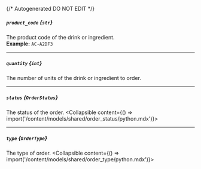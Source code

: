 {/* Autogenerated DO NOT EDIT  */}

##### `product_code` *{`str`}*
The product code of the drink or ingredient.
<br/>
**Example:** `AC-A2DF3`

---
##### `quantity` *{`int`}*
The number of units of the drink or ingredient to order.

---
##### `status` *{`OrderStatus`}*
The status of the order.
<Collapsible content={() => import('/content/models/shared/order_status/python.mdx')}>
</Collapsible>

---
##### `type` *{`OrderType`}*
The type of order.
<Collapsible content={() => import('/content/models/shared/order_type/python.mdx')}>
</Collapsible>


